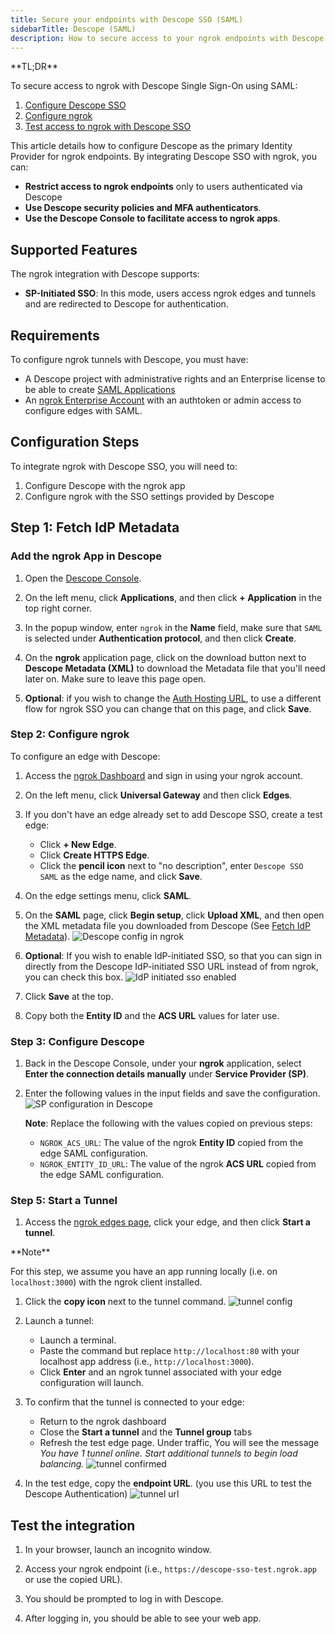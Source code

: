 ```yaml
---
title: Secure your endpoints with Descope SSO (SAML)
sidebarTitle: Descope (SAML)
description: How to secure access to your ngrok endpoints with Descope SSO (SAML)
---
```


<Disclaimer />
<Tip>
**TL;DR**



To secure access to ngrok with Descope Single Sign-On using SAML:

1. [Configure Descope SSO](#configure-descope)
1. [Configure ngrok](#configure-ngrok)
1. [Test access to ngrok with Descope SSO](#test-sso)
</Tip>

This article details how to configure Descope as the primary Identity Provider for ngrok endpoints.
By integrating Descope SSO with ngrok, you can:

- **Restrict access to ngrok endpoints** only to users authenticated via Descope
- **Use Descope security policies and MFA authenticators**.
- **Use the Descope Console to facilitate access to ngrok apps**.

## Supported Features

The ngrok integration with Descope supports:

- **SP-Initiated SSO**: In this mode, users access ngrok edges and tunnels and are redirected to Descope for authentication.

## Requirements

To configure ngrok tunnels with Descope, you must have:

- A Descope project with administrative rights and an Enterprise license to be able to create [SAML Applications](https://docs.descope.com/manage/idpapplications/saml/)
- An [ngrok Enterprise Account](https://ngrok.com/pricing) with an authtoken or admin access to configure edges with SAML.

## Configuration Steps

To integrate ngrok with Descope SSO, you will need to:

1. Configure Descope with the ngrok app
1. Configure ngrok with the SSO settings provided by Descope

## **Step 1**: Fetch IdP Metadata 

### Add the ngrok App in Descope

1. Open the [Descope Console](https://app.descope.com).

1. On the left menu, click **Applications**, and then click **+ Application** in the top right corner.

1. In the popup window, enter `ngrok` in the **Name** field, make sure that `SAML` is selected under **Authentication protocol**, and then click **Create**.

1. On the **ngrok** application page, click on the download button next to **Descope Metadata (XML)** to download the Metadata file that you'll need later on. Make sure to leave this page open.

1. **Optional**: if you wish to change the [Auth Hosting URL](https://docs.descope.com/knowledgebase/general/authhostingapp/#usage), to use a different flow for ngrok SSO you can change that on this page, and click **Save**.

### **Step 2**: Configure ngrok 

To configure an edge with Descope:

1. Access the [ngrok Dashboard](https://dashboard.ngrok.com/) and sign in using your ngrok account.

1. On the left menu, click **Universal Gateway** and then click **Edges**.

1. If you don't have an edge already set to add Descope SSO, create a test edge:
   - Click **+ New Edge**.
   - Click **Create HTTPS Edge**.
   - Click the **pencil icon** next to "no description", enter `Descope SSO SAML` as the edge name, and click **Save**.

1. On the edge settings menu, click **SAML**.

1. On the **SAML** page, click **Begin setup**, click **Upload XML**, and then open the XML metadata file you downloaded from Descope (See [Fetch IdP Metadata](#idp-metadata)).
   ![Descope config in ngrok](../img/descope/img/descope-5.png)

1. **Optional**: If you wish to enable IdP-initiated SSO, so that you can sign in directly from the Descope IdP-initiated SSO URL instead of from ngrok, you can check this box.
   ![IdP initiated sso enabled](../img/descope/img/descope-6.png)

1. Click **Save** at the top.

1. Copy both the **Entity ID** and the **ACS URL** values for later use.

### **Step 3**: Configure Descope 

1. Back in the Descope Console, under your **ngrok** application, select **Enter the connection details manually** under **Service Provider (SP)**.

1. Enter the following values in the input fields and save the configuration.
   ![SP configuration in Descope](../img/descope/img/descope-7.png)

   **Note**: Replace the following with the values copied on previous steps:
   - `NGROK_ACS_URL`: The value of the ngrok **Entity ID** copied from the edge SAML configuration.
   - `NGROK_ENTITY_ID_URL`: The value of the ngrok **ACS URL** copied from the edge SAML configuration.

### **Step 5**: Start a Tunnel 

1. Access the [ngrok edges page](https://dashboard.ngrok.com/edges), click your edge, and then click **Start a tunnel**.
<Tip>
**Note**


For this step, we assume you have an app running locally (i.e. on `localhost:3000`) with the ngrok client installed.
   </Tip>

1. Click the **copy icon** next to the tunnel command.
   ![tunnel config](../img/descope/img/descope-2.png)

1. Launch a tunnel:
   - Launch a terminal.
   - Paste the command but replace `http://localhost:80` with your localhost app address (i.e., `http://localhost:3000`).
   - Click **Enter** and an ngrok tunnel associated with your edge configuration will launch.

1. To confirm that the tunnel is connected to your edge:
   - Return to the ngrok dashboard
   - Close the **Start a tunnel** and the **Tunnel group** tabs
   - Refresh the test edge page. Under traffic, You will see the message _You have 1 tunnel online. Start additional tunnels to begin load balancing._
     ![tunnel confirmed](../img/descope/img/descope-3.png)

1. In the test edge, copy the **endpoint URL**. (you use this URL to test the Descope Authentication)
   ![tunnel url](../img/descope/img/descope-4.png)

## Test the integration 

1. In your browser, launch an incognito window.

1. Access your ngrok endpoint (i.e., `https://descope-sso-test.ngrok.app` or use the copied URL).

1. You should be prompted to log in with Descope.

1. After logging in, you should be able to see your web app.
